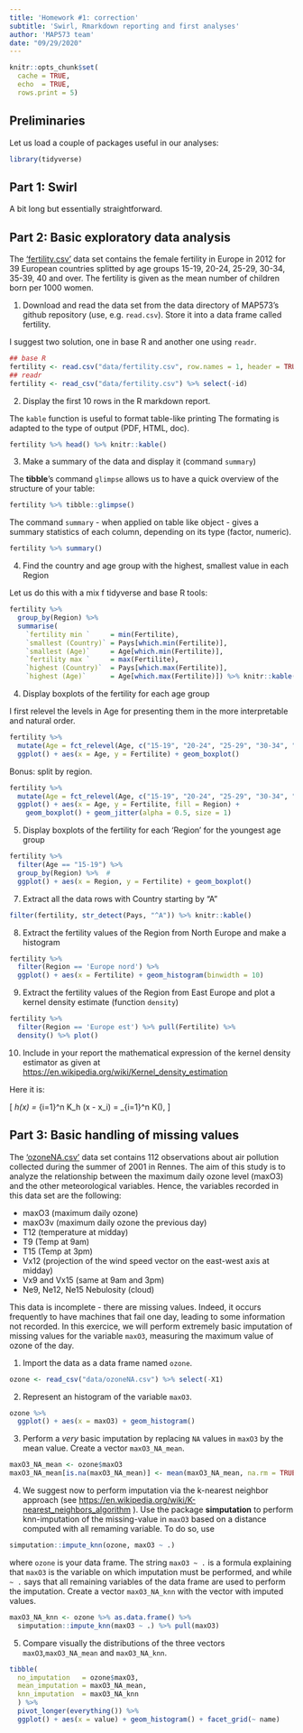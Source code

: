 ```yaml
---
title: 'Homework #1: correction'
subtitle: 'Swirl, Rmarkdown reporting and first analyses'
author: 'MAP573 team'
date: "09/29/2020"
---
```


```r
knitr::opts_chunk$set(
  cache = TRUE,
  echo  = TRUE,
  rows.print = 5)
```

## Preliminaries

Let us load a couple of packages useful in our analyses:

```r
library(tidyverse)
```

## Part 1: Swirl

A bit long but essentially straightforward.

## Part 2: Basic exploratory data analysis

The ['fertility.csv'](https://raw.githubusercontent.com/jchiquet/MAP573/master/data/fertility.csv) data set contains the female fertility in Europe in 2012 for 39 European countries splitted by age groups  15-19, 20-24, 25-29, 30-34, 35-39, 40 and over. The fertility is given as the mean number of children born per 1000 women.

1. Download and read the data set from the data directory of MAP573's github repository (use, e.g. `read.csv`). Store it into a data frame called fertility.

I suggest two solution, one in base R and another one using `readr`. 

```r
## base R
fertility <- read.csv("data/fertility.csv", row.names = 1, header = TRUE) %>% as_tibble()
## readr
fertility <- read_csv("data/fertility.csv") %>% select(-id)
```

2. Display the first 10 rows in the R markdown report.

The `kable` function is useful to format table-like printing The formating is adapted to the type of output (PDF, HTML, doc). 

```r
fertility %>% head() %>% knitr::kable()
```

3. Make a summary of the data and display it (command `summary`)

The **tibble**'s command `glimpse` allows us to have a quick overview of the structure of your table:

```r
fertility %>% tibble::glimpse()
```

The command `summary` - when applied on table like object - gives a summary statistics of each column, depending on its type (factor, numeric).

```r
fertility %>% summary()
```


4. Find the country and age group with the highest, smallest value in each Region

Let us do this with a mix f tidyverse and base R tools:

```r
fertility %>% 
  group_by(Region) %>% 
  summarise(
    `fertility min `     = min(Fertilite),
    `smallest (Country)` = Pays[which.min(Fertilite)],
    `smallest (Age)`     = Age[which.min(Fertilite)],
    `fertility max `     = max(Fertilite),
    `highest (Country)`  = Pays[which.max(Fertilite)],
    `highest (Age)`      = Age[which.max(Fertilite)]) %>% knitr::kable()
```

4. Display boxplots of the fertility for each age group

I first relevel the levels in Age for presenting them in the more interpretable and natural order.

```r
fertility %>% 
  mutate(Age = fct_relevel(Age, c("15-19", "20-24", "25-29", "30-34", "35-39", ">=40"))) %>%  
  ggplot() + aes(x = Age, y = Fertilite) + geom_boxplot()
```

Bonus: split by region.

```r
fertility %>% 
  mutate(Age = fct_relevel(Age, c("15-19", "20-24", "25-29", "30-34", "35-39", ">=40"))) %>%  
  ggplot() + aes(x = Age, y = Fertilite, fill = Region) + 
    geom_boxplot() + geom_jitter(alpha = 0.5, size = 1)
```


5. Display boxplots of the fertility for each 'Region' for the youngest age group

```r
fertility %>% 
  filter(Age == "15-19") %>%
  group_by(Region) %>%  # 
  ggplot() + aes(x = Region, y = Fertilite) + geom_boxplot()
```

7. Extract all the data rows with Country starting by "A"

```r
filter(fertility, str_detect(Pays, "^A")) %>% knitr::kable()
```

8. Extract the fertility values of the Region from North Europe and make a histogram

```r
fertility %>% 
  filter(Region == 'Europe nord') %>% 
  ggplot() + aes(x = Fertilite) + geom_histogram(binwidth = 10)
```

9. Extract the fertility values of the Region from East Europe and plot a kernel density estimate (function `density`)

```r
fertility %>% 
  filter(Region == 'Europe est') %>% pull(Fertilite) %>% 
  density() %>% plot()
```

10. Include in your report the mathematical expression of the kernel density estimator as given at [https://en.wikipedia.org/wiki/Kernel_density_estimation](https://en.wikipedia.org/wiki/Kernel_density_estimation)

Here it is:

\[
\widehat{f}_h(x) = \frac{1}{n}\sum_{i=1}^n K_h (x - x_i) = \frac{1}{nh} \sum_{i=1}^n K\Big(\frac{x-x_i}{h}\Big),
\]

## Part 3: Basic handling of missing values

The ['ozoneNA.csv'](https://raw.githubusercontent.com/jchiquet/MAP573/master/data/ozoneNA.csv) data set contains 112 observations about air pollution collected during the summer of 2001 in Rennes. The aim of this study is to analyze the relationship between the maximum daily ozone level (maxO3) and the other meteorological variables. Hence, the variables recorded in this data set are the following:

- maxO3 (maximum daily ozone)
- maxO3v (maximum daily ozone the previous day)
- T12 (temperature at midday)
- T9 (Temp at 9am)
- T15 (Temp at 3pm)
- Vx12 (projection of the wind speed vector on the east-west axis at midday)
- Vx9 and Vx15 (same at 9am and 3pm)
- Ne9, Ne12, Ne15 Nebulosity (cloud)

This data is incomplete - there are missing values. Indeed, it occurs frequently to have machines that fail one day, leading to some information not recorded. In this exercice, we will perform extremely basic imputation of missing values for the variable `maxO3`, measuring the maximum value of ozone of the day.

1. Import the data as a data frame named `ozone`.

```r
ozone <- read_csv("data/ozoneNA.csv") %>% select(-X1)
```

2. Represent an histogram of the variable `maxO3`.

```r
ozone %>% 
  ggplot() + aes(x = maxO3) + geom_histogram()
```


3. Perform a _very_ basic imputation by replacing `NA` values in ` maxO3` by the mean value. Create a vector `maxO3_NA_mean`.

```r
maxO3_NA_mean <- ozone$maxO3
maxO3_NA_mean[is.na(maxO3_NA_mean)] <- mean(maxO3_NA_mean, na.rm = TRUE)
```

4. We suggest now to perform imputation via the k-nearest neighbor approach (see [https://en.wikipedia.org/wiki/K-nearest_neighbors_algorithm](https://en.wikipedia.org/wiki/K-nearest_neighbors_algorithm) ). Use the package **simputation** to perform knn-imputation of the missing-value in `maxO3` based on a distance computed with all remaming variable. To do so, use

```r
simputation::impute_knn(ozone, maxO3 ~ .)
```

where `ozone` is your data frame. The string `maxO3 ~ .` is a formula explaining that `maxO3` is the variable on which imputation must be performed, and while `~ .` says that all remaining variables of the data frame are used to perform the imputation. Create a vector `maxO3_NA_knn` with the vector with imputed values.

```r
maxO3_NA_knn <- ozone %>% as.data.frame() %>% 
  simputation::impute_knn(maxO3 ~ .) %>% pull(maxO3)
```

5. Compare visually the distributions of the three vectors `maxO3`,`maxO3_NA_mean` and `maxO3_NA_knn`.

```r
tibble(
  no_imputation   = ozone$maxO3,
  mean_imputation = maxO3_NA_mean, 
  knn_imputation  = maxO3_NA_knn
  ) %>% 
  pivot_longer(everything()) %>% 
  ggplot() + aes(x = value) + geom_histogram() + facet_grid(~ name)
```

